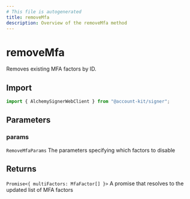 ```yaml
---
# This file is autogenerated
title: removeMfa
description: Overview of the removeMfa method
---
```


# removeMfa

Removes existing MFA factors by ID.

## Import

```ts
import { AlchemySignerWebClient } from "@account-kit/signer";
```

## Parameters

### params

`RemoveMfaParams`
The parameters specifying which factors to disable

## Returns

`Promise<{ multiFactors: MfaFactor[] }>`
A promise that resolves to the updated list of MFA factors
